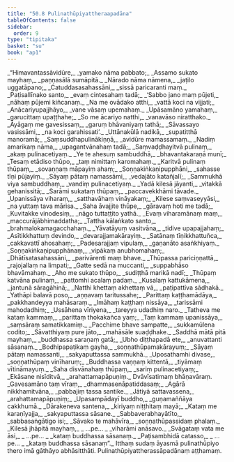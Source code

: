 ```yaml
---
title: "50.8 Pulinathūpiyattheraapadāna"
tableOfContents: false
sidebar:
  order: 9
type: "tipitaka"
basket: "su"
book: "ap1"
---
```



<DynamicBreadcrumb />

<Division number="57" book="ap1">

<Paragraph number="6500" type="verses" book="ap1">
_“Himavantassāvidūre,_  
_yamako nāma pabbato;_  
_Assamo sukato mayhaṃ,_  
_paṇṇasālā sumāpitā._  

</Paragraph>

</Division>
<Division number="58" book="ap1">

<Paragraph number="6501" type="verses" book="ap1">
_Nārado nāma nāmena,_  
_jaṭilo uggatāpano;_  
_Catuddasasahassāni,_  
_sissā paricaranti maṃ._  

</Paragraph>

</Division>
<Division number="59" book="ap1">

<Paragraph number="6502" type="verses" book="ap1">
_Paṭisallīnako santo,_  
_evaṃ cintesahaṃ tadā;_  
_‘Sabbo jano maṃ pūjeti,_  
_nāhaṃ pūjemi kiñcanaṃ._  

</Paragraph>

</Division>
<Division number="60" book="ap1">

<Paragraph number="6503" type="verses" book="ap1">
_Na me ovādako atthi,_  
_vattā koci na vijjati;_  
_Anācariyupajjhāyo,_  
_vane vāsaṃ upemahaṃ._  

</Paragraph>

</Division>
<Division number="61" book="ap1">

<Paragraph number="6504" type="verses" book="ap1">
_Upāsamāno yamahaṃ,_  
_garucittaṃ upaṭṭhahe;_  
_So me ācariyo natthi,_  
_vanavāso niratthako._  

</Paragraph>

</Division>
<Division number="62" book="ap1">

<Paragraph number="6505" type="verses" book="ap1">
_Āyāgaṃ me gavesissaṃ,_  
_garuṃ bhāvaniyaṃ tathā;_  
_Sāvassayo vasissāmi,_  
_na koci garahissati’._  

</Paragraph>

</Division>
<Division number="63" book="ap1">

<Paragraph number="6506" type="verses" book="ap1">
_Uttānakūlā nadikā,_  
_supatitthā manoramā;_  
_Saṃsuddhapulinākiṇṇā,_  
_avidūre mamassamaṃ._  

</Paragraph>

</Division>
<Division number="64" book="ap1">

<Paragraph number="6507" type="verses" book="ap1">
_Nadiṃ amarikaṃ nāma,_  
_upagantvānahaṃ tadā;_  
_Saṃvaḍḍhayitvā pulinaṃ,_  
_akaṃ pulinacetiyaṃ._  

</Paragraph>

</Division>
<Division number="65" book="ap1">

<Paragraph number="6508" type="verses" book="ap1">
_Ye te ahesuṃ sambuddhā,_  
_bhavantakaraṇā munī;_  
_Tesaṃ etādiso thūpo,_  
_taṃ nimittaṃ karomahaṃ._  

</Paragraph>

</Division>
<Division number="66" book="ap1">

<Paragraph number="6509" type="verses" book="ap1">
_Karitvā pulinaṃ thūpaṃ,_  
_sovaṇṇaṃ māpayiṃ ahaṃ;_  
_Soṇṇakiṅkaṇipupphāni,_  
_sahasse tīṇi pūjayiṃ._  

</Paragraph>

</Division>
<Division number="67" book="ap1">

<Paragraph number="6510" type="verses" book="ap1">
_Sāyaṃ pātaṃ namassāmi,_  
_vedajāto katañjalī;_  
_Sammukhā viya sambuddhaṃ,_  
_vandiṃ pulinacetiyaṃ._  

</Paragraph>

</Division>
<Division number="68" book="ap1">

<Paragraph number="6511" type="verses" book="ap1">
_Yadā kilesā jāyanti,_  
_vitakkā gehanissitā;_  
_Sarāmi sukataṃ thūpaṃ,_  
_paccavekkhāmi tāvade._  

</Paragraph>

</Division>
<Division number="69" book="ap1">

<Paragraph number="6512" type="verses" book="ap1">
_Upanissāya viharaṃ,_  
_satthavāhaṃ vināyakaṃ;_  
_Kilese saṃvaseyyāsi,_  
_na yuttaṃ tava mārisa._  

</Paragraph>

</Division>
<Division number="70" book="ap1">

<Paragraph number="6513" type="verses" book="ap1">
_Saha āvajjite thūpe,_  
_gāravaṃ hoti me tadā;_  
_Kuvitakke vinodesiṃ,_  
_nāgo tuttaṭṭito yathā._  

</Paragraph>

</Division>
<Division number="71" book="ap1">

<Paragraph number="6514" type="verses" book="ap1">
_Evaṃ viharamānaṃ maṃ,_  
_maccurājābhimaddatha;_  
_Tattha kālaṅkato santo,_  
_brahmalokamagacchahaṃ._  

</Paragraph>

</Division>
<Division number="72" book="ap1">

<Paragraph number="6515" type="verses" book="ap1">
_Yāvatāyuṃ vasitvāna,_  
_tidive upapajjahaṃ;_  
_Asītikkhattuṃ devindo,_  
_devarajjamakārayiṃ._  

</Paragraph>

</Division>
<Division number="73" book="ap1">

<Paragraph number="6516" type="verses" book="ap1">
_Satānaṃ tīṇikkhattuñca,_  
_cakkavattī ahosahaṃ;_  
_Padesarajjaṃ vipulaṃ,_  
_gaṇanāto asaṅkhiyaṃ._  

</Paragraph>

</Division>
<Division number="74" book="ap1">

<Paragraph number="6517" type="verses" book="ap1">
_Soṇṇakiṅkaṇipupphānaṃ,_  
_vipākaṃ anubhomahaṃ;_  
_Dhātīsatasahassāni,_  
_parivārenti maṃ bhave._  

</Paragraph>

</Division>
<Division number="75" book="ap1">

<Paragraph number="6518" type="verses" book="ap1">
_Thūpassa pariciṇṇattā,_  
_rajojallaṃ na limpati;_  
_Gatte sedā na muccanti,_  
_suppabhāso bhavāmahaṃ._  

</Paragraph>

</Division>
<Division number="76" book="ap1">

<Paragraph number="6519" type="verses" book="ap1">
_Aho me sukato thūpo,_  
_sudiṭṭhā marikā nadī;_  
_Thūpaṃ katvāna pulinaṃ,_  
_pattomhi acalaṃ padaṃ._  

</Paragraph>

</Division>
<Division number="77" book="ap1">

<Paragraph number="6520" type="verses" book="ap1">
_Kusalaṃ kattukāmena,_  
_jantunā sāragāhinā;_  
_Natthi khettaṃ akhettaṃ vā,_  
_paṭipattīva sādhakā._  

</Paragraph>

</Division>
<Division number="78" book="ap1">

<Paragraph number="6521" type="verses" book="ap1">
_Yathāpi balavā poso,_  
_aṇṇavaṃ taritussahe;_  
_Parittaṃ kaṭṭhamādāya,_  
_pakkhandeyya mahāsaraṃ._  

</Paragraph>

</Division>
<Division number="79" book="ap1">

<Paragraph number="6522" type="verses" book="ap1">
_Imāhaṃ kaṭṭhaṃ nissāya,_  
_tarissāmi mahodadhiṃ;_  
_Ussāhena vīriyena,_  
_tareyya udadhiṃ naro._  

</Paragraph>

</Division>
<Division number="80" book="ap1">

<Paragraph number="6523" type="verses" book="ap1">
_Tatheva me kataṃ kammaṃ,_  
_parittaṃ thokakañca yaṃ;_  
_Taṃ kammaṃ upanissāya,_  
_saṃsāraṃ samatikkamiṃ._  

</Paragraph>

</Division>
<Division number="81" book="ap1">

<Paragraph number="6524" type="verses" book="ap1">
_Pacchime bhave sampatte,_  
_sukkamūlena codito;_  
_Sāvatthiyaṃ pure jāto,_  
_mahāsāle suaḍḍhake._  

</Paragraph>

</Division>
<Division number="82" book="ap1">

<Paragraph number="6525" type="verses" book="ap1">
_Saddhā mātā pitā mayhaṃ,_  
_buddhassa saraṇaṃ gatā;_  
_Ubho diṭṭhapadā ete,_  
_anuvattanti sāsanaṃ._  

</Paragraph>

</Division>
<Division number="83" book="ap1">

<Paragraph number="6526" type="verses" book="ap1">
_Bodhipapaṭikaṃ gayha,_  
_soṇṇathūpamakārayuṃ;_  
_Sāyaṃ pātaṃ namassanti,_  
_sakyaputtassa sammukhā._  

</Paragraph>

</Division>
<Division number="84" book="ap1">

<Paragraph number="6527" type="verses" book="ap1">
_Uposathamhi divase,_  
_soṇṇathūpaṃ vinīharuṃ;_  
_Buddhassa vaṇṇaṃ kittentā,_  
_tiyāmaṃ vītināmayuṃ._  

</Paragraph>

</Division>
<Division number="85" book="ap1">

<Paragraph number="6528" type="verses" book="ap1">
_Saha disvānahaṃ thūpaṃ,_  
_sariṃ pulinacetiyaṃ;_  
_Ekāsane nisīditvā,_  
_arahattamapāpuṇiṃ._  


</Paragraph>
</Division>

<Paragraph number="6529" type="center" book="ap1">
Dvāvīsatimaṃ bhāṇavāraṃ.


</Paragraph>

<Division number="86" book="ap1">

<Paragraph number="6530" type="verses" book="ap1">
_Gavesamāno taṃ vīraṃ,_  
_dhammasenāpatiddasaṃ;_  
_Agārā nikkhamitvāna,_  
_pabbajiṃ tassa santike._  

</Paragraph>

</Division>
<Division number="87" book="ap1">

<Paragraph number="6531" type="verses" book="ap1">
_Jātiyā sattavassena,_  
_arahattamapāpuṇiṃ;_  
_Upasampādayī buddho,_  
_guṇamaññāya cakkhumā._  

</Paragraph>

</Division>
<Division number="88" book="ap1">

<Paragraph number="6532" type="verses" book="ap1">
_Dārakeneva santena,_  
_kiriyaṃ niṭṭhitaṃ mayā;_  
_Kataṃ me karaṇīyajja,_  
_sakyaputtassa sāsane._  

</Paragraph>

</Division>
<Division number="89" book="ap1">

<Paragraph number="6533" type="verses" book="ap1">
_Sabbaverabhayātīto,_  
_sabbasaṅgātigo isi;_  
_Sāvako te mahāvīra,_  
_soṇṇathūpassidaṃ phalaṃ._  

</Paragraph>

</Division>
<Division number="90" book="ap1">

<Paragraph number="6534" type="verses" book="ap1">
_Kilesā jhāpitā mayhaṃ,_  
_ …pe… _  
_viharāmi anāsavo._  

</Paragraph>

</Division>
<Division number="91" book="ap1">

<Paragraph number="6535" type="verses" book="ap1">
_Svāgataṃ vata me āsi,_  
_ …pe… _  
_kataṃ buddhassa sāsanaṃ._  

</Paragraph>

</Division>
<Division number="92" book="ap1">

<Paragraph number="6536" type="verses" book="ap1">
_Paṭisambhidā catasso,_  
_ …pe… _  
_kataṃ buddhassa sāsanaṃ”._  

</Paragraph>

<Paragraph number="6537" book="ap1">
Itthaṃ sudaṃ āyasmā pulinathūpiyo thero imā gāthāyo abhāsitthāti.

</Paragraph>
</Division>

<Paragraph number="6538" type="center" book="ap1">
Pulinathūpiyattherassāpadānaṃ aṭṭhamaṃ.
</Paragraph>